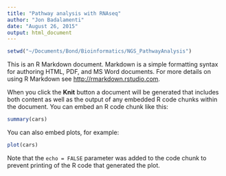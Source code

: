 ```yaml
---
title: "Pathway analysis with RNAseq"
author: "Jon Badalamenti"
date: "August 26, 2015"
output: html_document
---
```


```r
setwd("~/Documents/Bond/Bioinformatics/NGS_PathwayAnalysis")
```


This is an R Markdown document. Markdown is a simple formatting syntax for authoring HTML, PDF, and MS Word documents. For more details on using R Markdown see <http://rmarkdown.rstudio.com>.

When you click the **Knit** button a document will be generated that includes both content as well as the output of any embedded R code chunks within the document. You can embed an R code chunk like this:

```r
summary(cars)
```

You can also embed plots, for example:

```r
plot(cars)
```

Note that the `echo = FALSE` parameter was added to the code chunk to prevent printing of the R code that generated the plot.
